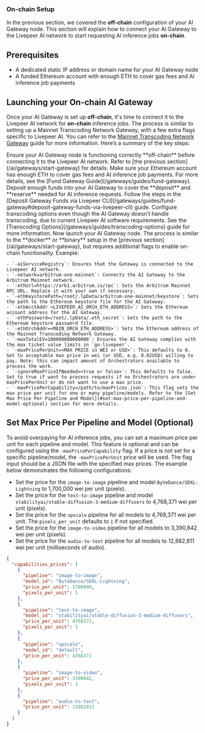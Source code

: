 ### On-chain Setup

In the previous section, we covered the **off-chain** configuration of your AI
Gateway node. This section will explain how to connect your AI Gateway to the
Livepeer AI network to start requesting AI inference jobs **on-chain**.

## Prerequisites

- A dedicated static IP address or domain name for your AI Gateway node
- A funded Ethereum account with enough ETH to cover gas fees and AI inference
  job payments

## Launching your On-chain AI Gateway

Once your AI Gateway is set up **off-chain**, it's time to connect it to the
Livepeer AI network for **on-chain** inference jobs. The process is similar to
setting up a Mainnet Transcoding Network Gateway, with a few extra flags
specific to Livepeer AI. You can refer to the
[Mainnet Transcoding Network Gateway](/gateways/guides/gateway-overview) guide
for more information. Here’s a summary of the key steps:

<Steps>
  <Step title="Verify Off-chain AI Gateway">
    Ensure your AI Gateway node is functioning correctly **off-chain** before connecting it to the Livepeer AI network. Refer to [the previous section](/ai/gateways/start-gateway) for details.
  </Step>
  <Step title="Prepare your Ethereum account">
    Make sure your Ethereum account has enough ETH to cover gas fees and AI inference job payments. For more details, see the [Fund Gateway Guide](/gateways/guides/fund-gateway).
  </Step>
  <Step title="Fund your AI Gateway">
    Deposit enough funds into your AI Gateway to cover the **deposit** and **reserve** needed for AI inference requests. Follow the steps in the [Deposit Gateway Funds via Livepeer CLI](/gateways/guides/fund-gateway#deposit-gateway-funds-via-livepeer-cli) guide.
  </Step>
  <Step title="Configure Transcoding Options">
    Configure transcoding options even though the AI Gateway doesn’t handle transcoding, due to current Livepeer AI software requirements. See the [Transcoding Options](/gateways/guides/transcoding-options) guide for more information.
  </Step>
  <Step title="Launch the AI Gateway">
    Now launch your AI Gateway node. The process is similar to the **docker** or **binary** setup in the [previous section](/ai/gateways/start-gateway), but requires additional flags to enable on-chain functionality. Example:

    - `-aiServiceRegistry`: Ensures that the Gateway is connected to the Livepeer AI network.
    - `-network=arbitrum-one-mainnet`: Connects the AI Gateway to the Arbitrum Mainnet network.
    - `-ethUrl=https://arb1.arbitrum.io/rpc`: Sets the Arbitrum Mainnet RPC URL. Replace it with your own if necessary.
    - `-ethKeystorePath=/root/.lpData/arbitrum-one-mainnet/keystore`: Sets the path to the Ethereum keystore file for the AI Gateway.
    - `-ethAcctAddr <LIVEPEER_AI_ORCH_ETH_ADDRESS>`: Sets the Ethereum account address for the AI Gateway.
    - `-ethPassword=/root/.lpData/.eth_secret`: Sets the path to the Ethereum keystore password file.
    - `-ethOrchAddr=<MAIN_ORCH_ETH_ADDRESS>`: Sets the Ethereum address of the Mainnet Transcoding Network Gateway.
    - `-maxTotalEV=100000000000000`: Ensures the AI Gateway complies with the max ticket value limits in `go-livepeer`.
    - `-maxPricePerUnit=<MAX PRICE in WEI or USD>`: This defaults to 0. Set to acceptable max price in wei (or USD, e.g. 0.02USD) willing to pay. Note: this can impact amount of Orchestrators available to process the work.
    - `-ignoreMaxPriceIfNeeded=<true or false>`: This defaults to false. Set to true if want to process requests if no Orchestrators are under maxPricePerUnit or do not want to use a max price.
    - `-maxPricePerCapability=/path/to/maxPrices.json`: This flag sets the max price per unit for one or many pipeline/models. Refer to the [Set Max Price Per Pipeline and Model](#set-max-price-per-pipeline-and-model-optional) section for more details.

  </Step>
</Steps>

## Set Max Price Per Pipeline and Model (Optional)

To avoid overpaying for AI inference jobs, you can set a maximum price per unit
for each pipeline and model. This feature is optional and can be configured
using the `-maxPricePerCapability` flag. If a price is not set for a specific
pipeline/model, the `-maxPricePerUnit` price will be used. The flag input should
be a JSON file with the specified max prices. The example below demonstrates the
following configurations:

- Set the price for the `image-to-image` pipeline and model
  `ByteDance/SDXL-Lightning` to 1,700,000 wei per unit (pixels).
- Set the price for the `text-to-image` pipeline and model
  `stabilityai/stable-diffusion-3-medium-diffusers` to 4,768,371 wei per unit
  (pixels).
- Set the price for the `upscale` pipeline for all models to 4,768,371 wei per
  unit. The `pixels_per_unit` defaults to `1` if not specified.
- Set the price for the `image-to-video` pipeline for all models to 3,390,842
  wei per unit (pixels).
- Set the price for the `audio-to-text` pipeline for all models to 12,882,811
  wei per unit (milliseconds of audio).

```json
{
  "capabilities_prices": [
    {
      "pipeline": "image-to-image",
      "model_id": "ByteDance/SDXL-Lightning",
      "price_per_unit": 1700000,
      "pixels_per_unit": 1
    },
    {
      "pipeline": "text-to-image",
      "model_id": "stabilityai/stable-diffusion-3-medium-diffusers",
      "price_per_unit": 4768371,
      "pixels_per_unit": 1
    },
    {
      "pipeline": "upscale",
      "model_id": "default",
      "price_per_unit": 4768371
    },
    {
      "pipeline": "image-to-video",
      "price_per_unit": 3390842,
      "pixels_per_unit": 1
    },
    {
      "pipeline": "audio-to-text",
      "price_per_unit": 12882811
    }
  ]
}
```
